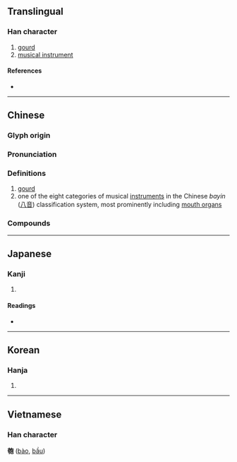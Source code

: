 {{character info}}
==Translingual==

===Han character===
{{Han char|rn=20|rad=勹|as=09|sn=11|four=47212|canj=KSPRU|ids=⿰夸包}}

# [[gourd]]
# [[musical instrument]]

====References====
* {{Han ref|kx=0151.330|dkj=02544|dj=0341.170|hdz=10542.040|uh=530F|ud=21263|bh=B0CC|bd=45260}}

----

==Chinese==
{{zh-forms}}

===Glyph origin===
{{Han etym}}

===Pronunciation===
{{zh-pron
|m=páo
|c=paau4
|mn=ml:pâu/pû
|mn_note=pâu - literary; pû - vernacular
|mc=y
|oc=y
|cat=
}}

===Definitions===
{{zh-hanzi}}

# [[gourd]]
# one of the eight categories of musical [[instruments]] in the Chinese ''bayin'' ([[八音]]) classification system, most prominently including [[mouth organ]]s

===Compounds===
{{zh-der|匏瓜|匏繫|匏尊|匏崙|匏仔:pû-á;Min Nan|細漢偷挽匏，大漢偷牽牛:sè-hàn thau bán pû, tōa-hàn thau khan gû;Min Nan}}

----

==Japanese==

===Kanji===
{{ja-kanji|grade=|rs=勹09}}

# {{rfdef|ja|sort=勹09}}

====Readings====
* {{ja-readings|on=[[ほう]] (hō)|kun=[[ひさご]] (hisago)}}

----

==Korean==

===Hanja===
{{ko-hanja|hangeul=포|rv=po|mr=p'o}}

# {{rfdef|ko|sort=勹09}}

----

==Vietnamese==

===Han character===
'''匏''' ([[bào]], [[bầu]])

{{cln|vi|Han tu}}